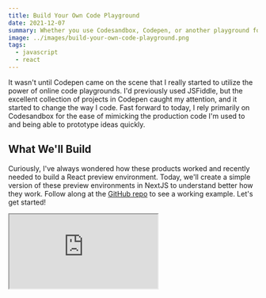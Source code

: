 ```yaml
---
title: Build Your Own Code Playground
date: 2021-12-07
summary: Whether you use Codesandbox, Codepen, or another playground for testing code, you may have wondered how they work under the hood. In this post, we'll build a simplified code playground to test React code.
image: ../images/build-your-own-code-playground.png
tags:
  - javascript
  - react
---
```


It wasn't until Codepen came on the scene that I really started to utilize the power of online code playgrounds. I'd previously used JSFiddle, but the excellent collection of projects in Codepen caught my attention, and it started to change the way I code. Fast forward to today, I rely primarily on Codesandbox for the ease of mimicking the production code I'm used to and being able to prototype ideas quickly.

## What We'll Build

Curiously, I've always wondered how these products worked and recently needed to build a React preview environment. Today, we'll create a simple version of these preview environments in NextJS to understand better how they work. Follow along at the [GitHub repo](https://github.com/souporserious/build-your-own-code-playground) to see a working example. Let's get started!

<iframe
  src="https://elated-swirles-561d74.netlify.app/"
  style={{ width: '100%', height: 300, border: 0 }}
/>

## Getting Started

We need to start with an environment for creating examples. To do this, we'll start with a simple NextJS project, but note the same will mostly apply to other frameworks like Gatsby and even beyond React.

Install the relevant dependencies in a new directory:

```bash
yarn init
yarn add next react react-dom @types/react @types/react-dom typescript
```

We'll create two pages, one for the preview and one for rendering the editor and the preview. The index page will render the preview in an iframe allowing us to preview things like window events based on the size of the preview rather than the page we render it in.

```tsx filename=pages/index
import * as React from 'react'

const initialCodeString = `
import React from 'react'

export default function App() {
  return (
    <div>
      <h1>Hello Playground</h1>
      <h2>Start editing to see some magic happen!</h2>
    </div>
  )
}
`.trim()

export default function Index() {
  const [code, setCode] = React.useState(initialCodeString)
  return (
    <div
      style={{
        display: 'grid',
        gridTemplateColumns: '1fr 1fr',
        minHeight: '100vh',
      }}
    >
      <textarea
        spellCheck="false"
        value={code}
        onChange={(event) => setCode(event.target.value)}
      />
      <Preview />
    </div>
  )
}

function Preview() {
  return <iframe src="/preview" />
}
```

For now, we'll leave the preview page empty and fill it in as we go along.

```tsx filename=pages/preview
export default function Preview() {
  return null
}
```

## Getting Code

To start, we need to get the code we want to render. We'll do this by allowing our preview page to accept a compressed code string through a query parameter called `code` that we can access using [next/router](https://nextjs.org/docs/api-reference/next/router#router-object). We do this using the [base64-url](https://www.npmjs.com/package/base64-url) library, which decodes the query parameter to access the code string every time the query changes. Shoutout to [Playroom](https://github.com/seek-oss/playroom) for the inspiration for this approach!

```bash
yarn add base64-url
```

```tsx filename=pages/preview
import * as React from 'react'
import { decode } from 'base64-url'
import { useRouter } from 'next/router'

export default function Preview() {
  const [code, setCode] = React.useState('')
  const [preview, setPreview] = React.useState(null)
  const router = useRouter()

  /** Decode "code" query parameter */
  useEffect(() => {
    if (router.query.code) {
      setCode(decode(router.query.code as string))
    }
  }, [router.query.code])

  return preview
}
```

Now back at our index page, we can hook up our `Preview` component by encoding the incoming code string and passing it to the preview page as a query parameter:

```tsx filename=pages/index
import { encode } from 'base64-url'

export default function Index() {
  ...
  <Preview code={code} />
  ...
}

function Preview({ code = '' }) {
  return <iframe src={`/preview?code=${encode(code)}`} />
}
```

If you inspect the iframe at this point, you'll see that it's passing in a new compressed string on every change to the textarea.

## Executing Code

Now that we have a code string, we need to execute it and get the result. We must compile our code at runtime since we want to write imports and exports with other modern JavaScript. This is similar to what we would need in a build step for a library or application. We'll use [SWC](https://babeljs.io/) to accomplish this, a performant compiler we can use to transpile our code for the browser. We'll use the official [playground](https://github.com/swc-project/swc-playground) as inspiration for most of the following code.

### Load SWC

First, we need to load the SWC web package, which we'll dynamically in a new `transformCode` utility. This way, the library will load after the initial page load:

```bash
yarn add @swc/wasm-web
```

```ts filename=utils/execute-code
let swc = null

export async function transformCode(code: string) {
  if (swc === null) {
    const module = await import('@swc/wasm-web')
    await module.default()
    swc = module
  }
}
```

### Transform Code

Now that we have an `swc` variable, we can use [transformSync](https://swc.rs/docs/usage/core#transformsync) with a simple configuration that compiles TypeScript and JSX code:

```ts filename=utils/execute-code {7-18}
export async function transformCode(code: string) {
  if (swc === null) {
    const module = await import('@swc/wasm-web')
    await module.default()
    swc = module
  }
  return swc.transformSync(codeString, {
    filename: 'index.tsx',
    jsc: {
      parser: {
        syntax: 'typescript',
        tsx: true,
      },
    },
    module: {
      type: 'commonjs',
    },
  }).code
}
```

### Execute Code

Now we're ready to execute code and get the result. We'll add a new `executeCode` utility for this in the same file:

```ts filename=utils/execute-code
export async function executeCode(
  codeString: string,
  dependencies: Record<string, unknown>
) {
  const transformedCode = await transformCode(codeString)
  const exports: Record<string, unknown> = {}
  const require = (path) => {
    if (dependencies[path]) {
      return dependencies[path]
    }
    throw Error(`Module not found: ${path}.`)
  }
  const result = new Function('exports', 'require', transformedCode)

  result(exports, require)

  return exports.default
}
```

A bit is going on here, so let's break it down:

1. Transform the incoming code string into a string of JavaScript that we can execute.
2. Create a dynamic function using the [new Function](https://developer.mozilla.org/en-US/docs/Web/JavaScript/Reference/Global_Objects/Function/Function) constructor to execute the transformed code. Notice, we use the CommonJS variables here, like `require`, which handles loading any dependencies of this code string.
3. Lastly, we execute the dynamic function and return the exported result.

Congrats, you made it! 🥳 We now have a _very_ simple bundler. Now, we're ready to use our new utility to execute the code and get the result of the preview:

```tsx filename=pages/preview {4,8-9,20-44}
import * as React from 'react'
import { decode } from 'base64-url'
import { useRouter } from 'next/router'
import { executeCode } from '../utils/execute-code'

export default function Preview() {
  const [code, setCode] = React.useState('')
  const [loading, setLoading] = React.useState(false)
  const [error, setError] = React.useState(null)
  const [preview, setPreview] = React.useState(null)
  const router = useRouter()

  /** Decode "code" query parameter */
  React.useEffect(() => {
    if (router.query.code) {
      setCode(decode(router.query.code as string))
    }
  }, [router.query.code])

  /** Execute preview to render */
  React.useEffect(() => {
    if (code === null) return

    setError(null)
    setLoading(true)

    executeCode(code, { react: React })
      .then((Preview: React.ComponentType) => {
        setPreview(<Preview />)
      })
      .catch((error) => {
        setError(error.toString())
      })
      .finally(() => {
        setLoading(false)
      })
  }, [code])

  return (
    <>
      {loading ? 'Loading preview...' : preview}
      {error}
    </>
  )
}
```

If everything went well, we should now see a preview of our code. And if there is an error, we'll show the error message.

### Loading Dependencies

We aren't loading any dependencies here, but we can add any libraries we'd like. For example, we could add `framer-motion` and then have access to use that library in our code string:

```ts
import * as React from 'react-dom'
import * as ReactDOM from 'react-dom'
import * as FramerMotion from 'framer-motion'
import { executeCode } from '../utils/execute-code'

const codeString = `
import { motion } from 'framer-motion'

export default function App() {
  return (
    <motion.div animate={{ rotate: 360 }} />
  )
}
`

executeCode(codeString, {
  react: React,
  'framer-motion': FramerMotion,
}).then((App) => {
  ReactDOM.render(<App />, document.getElementById('root'))
})
```

Also, notice that previously when we created our `executeCode` utility, we got the result from `exports.default` after calling the function. Take note `App` is just a standard React component now and will be compiled further to `React.createElement`. We could do that here if we wanted to support multiple exports, although sticking to the default export works well for simple examples.

## Better Performance

You should now see the preview of your code update when changing code in the `textarea`. However, performance is not that great. We're reloading the iframe on every keystroke, which causes things to feel sluggish. While this is nice for our initial rendering of the preview, it's not great for performance when continually updating.

### Message Passing

We can utilize a remarkable API of browsers called [postMessage](https://developer.mozilla.org/en-US/docs/Web/API/Window/postMessage). The `postMessage` API allows us to send messages from one window to another. We can use this to send the code to the iframe and execute it _much faster_ than updating the query.

We can easily add this feature by modifying the preview page to listen for messages from the iframe and then update the preview:

```tsx filename=pages/preview
function Preview() {
  ...

   React.useEffect(() => {
    function handleMessage(event: MessageEvent) {
       function handleMessage(event: MessageEvent) {
      if (
        window.location.origin === event.origin &&
        event.data.type === 'preview'
      ) {
        setCode(decode(event.data.code))
      }
    }

    }

    window.addEventListener('message', handleMessage);

    return () => {
      window.removeEventListener('message', handleMessage);
    };
  }, [])

  ...
}
```

For security purposes, you should further sanitize the incoming data and add an identifier to make sure you're dealing with code you trust. Also, as Ori mentions [here](https://twitter.com/oriSomething/status/1468983459918061569), in a real-world situation you most likely want to run this playground on a subdomain to prevent sharing `localStorage`.

Now, similarly as before, we'll add a `useEffect` hook in our `index` page to send the code to the iframe:

```tsx filename=pages/index
function Preview({ code }) {
  const frameRef = React.useRef<HTMLIFrameElement>(null)
  const frameSource = React.useRef(null)

  /**
   * Only set the source of the iframe on the initial mount since we use message
   * passing below for subsequent updates.
   */
  if (frameSource.current === null) {
    frameSource.current = `/preview?code=${encode(code)}`
  }

  React.useEffect(() => {
    frameRef.current.contentWindow.postMessage({
      code: encode(code),
      type: 'preview',
    })
  }, [code])

  return <iframe ref={frameRef} src={frameSource.current} />
}
```

Now we can send the code directly to the iframe and have it execute much faster than updating the query.

## Shareable Links

As a bonus, since we started with query params, we can easily add shareable links to our code. This is a great way to share code with others and load the iframe with the exact code you want. I'll leave this one as an exercise for you to implement on your own 😁

## Conclusion

Compared to full-featured bundlers, this was a more simple look at creating a preview environment that renders any arbitrary React code. Depending on your needs, something like [Sandpack](https://sandpack.codesandbox.io/) or [Javascript Playgrounds](https://github.com/dabbott/javascript-playgrounds) is probably easier to get going. Still, now you hopefully understand how to customize these libraries or create your own.

## Resources

Huge thank you to the resources listed throughout this post and below, which helped me understand the process behind bundling and executing code in the browser.

[Codetree](https://blog.devgenius.io/codetree-or-why-i-create-a-new-codepen-5596bd52f96a)

[Build your own interactive JavaScript playground](https://krasimirtsonev.com/blog/article/build-your-own-interactive-javascript-playground)
